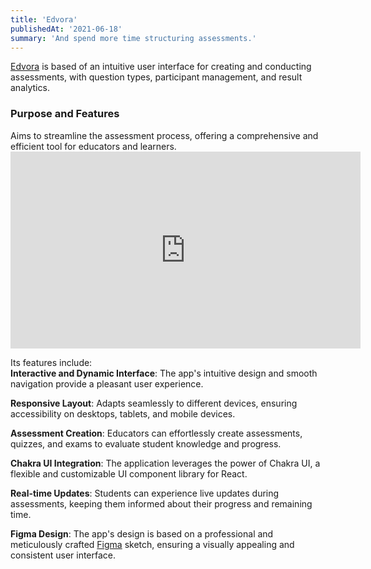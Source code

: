 ```yaml
---
title: 'Edvora'
publishedAt: '2021-06-18'
summary: 'And spend more time structuring assessments.'
---
```


[Edvora](https://edvora.joqim.com/) is based of an intuitive user interface for creating and conducting assessments, with question types, participant management, and result analytics.

<h3>Purpose and Features</h3>
Aims to streamline the assessment process, offering a comprehensive and efficient tool for educators and learners. <br/>

<iframe width="560" height="315" src="https://www.youtube.com/embed/NejUkDD2y8I" title="YouTube video player" frameBorder="0" allow="accelerometer; autoplay; clipboard-write; encrypted-media; gyroscope; picture-in-picture; web-share" allowfullscreen="true"></iframe>

Its features include: <br/>
**Interactive and Dynamic Interface**: 
The app's intuitive design and smooth navigation provide a pleasant user experience. <br/>

**Responsive Layout**: 
Adapts seamlessly to different devices, ensuring accessibility on desktops, tablets, and mobile devices. <br/>

**Assessment Creation**: 
Educators can effortlessly create assessments, quizzes, and exams to evaluate student knowledge and progress. <br/>

**Chakra UI Integration**: 
The application leverages the power of Chakra UI, a flexible and customizable UI component library for React. <br/>

**Real-time Updates**: 
Students can experience live updates during assessments, keeping them informed about their progress and remaining time. <br/>

**Figma Design**: 
The app's design is based on a professional and meticulously crafted [Figma](https://www.figma.com/file/bt68IQ0MUbmD01aI91Nius/Exam-form?node-id=0%3A1) sketch, ensuring a visually appealing and consistent user interface.<br/>